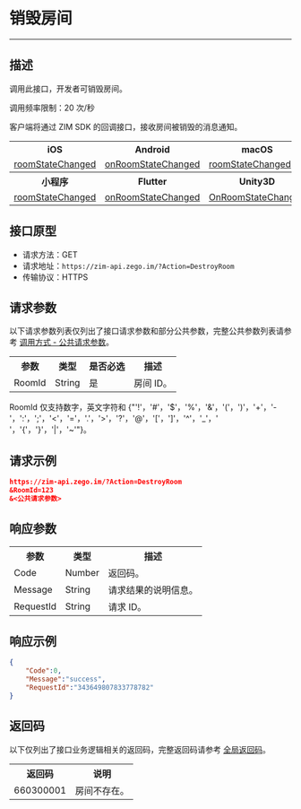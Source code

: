 # 销毁房间

- - -

## 描述

调用此接口，开发者可销毁房间。

调用频率限制：20 次/秒

客户端将通过 ZIM SDK 的回调接口，接收房间被销毁的消息通知。

<table>
<tbody><tr>
<th>iOS</th>
<th>Android</th>
<th>macOS</th>
<th>Windows</th>
<th>Web</th>
</tr>
<tr>
<td><a href="https://doc-zh.zego.im/article/api?doc=zim_API~objective-c_ios~protocol~ZIMEventHandler#zim-room-state-changed-event-extended-data" rel="noreferrer noopenner">roomStateChanged</a></td>
<td><a href="https://doc-zh.zego.im/article/api?doc=zim_API~java_android~class~ZIMEventHandler#on-room-state-changed" rel="noreferrer noopenner">onRoomStateChanged</a></td>
<td><a href="https://doc-zh.zego.im/article/api?doc=zim_API~objective-c_macos~protocol~ZIMEventHandler#zim-room-state-changed-event-extended-data" rel="noreferrer noopenner">roomStateChanged</a></td>
<td><a href="https://doc-zh.zego.im/article/api?doc=zim_API~cpp_windows~class~ZIMEventHandler#on-room-state-changed" rel="noreferrer noopenner">onRoomStateChanged</a></td>
<td><a href="https://doc-zh.zego.im/article/api?doc=zim_API~javascript_web~interface~ZIMEventHandler#room-state-changed" rel="noreferrer noopenner">roomStateChanged</a></td>
</tr>
<tr>
<th>小程序</th>
<th>Flutter</th>
<th>Unity3D</th>
<th>uni-app</th>
<th>React Native</th>
</tr>
<tr>
<td><a href="https://doc-zh.zego.im/article/api?doc=zim_API~javascript_wxxcx~interface~ZIMEventHandler#room-state-changed" rel="noreferrer noopenner">roomStateChanged</a></td>
<td><a href="https://pub.dev/documentation/zego_zim/latest/zego_zim/ZIMEventHandler/onRoomStateChanged.html" rel="noreferrer noopenner">onRoomStateChanged</a></td>
<td><a href="https://doc-zh.zego.im/article/api?doc=zim_API~cs_unity3d~class~ZIMEventHandler#on-room-state-changed" rel="noreferrer noopenner">OnRoomStateChanged</a></td>
<td><a href="https://doc-zh.zego.im/article/api?doc=zim_API~javascript_uni-app~interface~ZIMEventHandler#room-state-changed" rel="noreferrer noopenner">roomStateChanged</a></td>
<td><a href="https://doc-zh.zego.im/article/api?doc=zim_API~javascript_react-native~interface~ZIMEventHandler#room-state-changed" rel="noreferrer noopenner">roomStateChanged</a></td>
</tr>
</tbody>
</table>



## 接口原型

- 请求方法：GET
- 请求地址：`https://zim-api.zego.im/?Action=DestroyRoom`
- 传输协议：HTTPS


## 请求参数

以下请求参数列表仅列出了接口请求参数和部分公共参数，完整公共参数列表请参考 [调用方式 - 公共请求参数](../Accessing%20Server%20APIs.mdx#2-公共参数)。

<table>
  <tbody><tr>
    <th>参数</th>
    <th>类型</th>
    <th>是否必选</th>
    <th>描述</th>
  </tr>
  <tr>
    <td>RoomId</td>
    <td>String</td>
    <td>是</td>
    <td>房间 ID。</td>
  </tr>
</tbody></table>

<Note title="说明">

RoomId 仅支持数字，英文字符和 {"'!'，'#'，'$'，'%'，'&'，'('，')'，'+'，'-'，':'，';'，'<'，'='，'.'，'>'，'?'，'@'，'['，']'，'^'，'_'，' '，'{'，'}'，'|'，'~'"}。
</Note>

## 请求示例

```json
https://zim-api.zego.im/?Action=DestroyRoom
&RoomId=123
&<公共请求参数>
```

## 响应参数

<table>
  <tbody><tr>
    <th>参数</th>
    <th>类型</th>
    <th>描述</th>
  </tr>
  <tr>
    <td>Code</td>
    <td>Number</td>
    <td>返回码。</td>
  </tr>
  <tr>
    <td>Message</td>
    <td>String</td>
    <td>请求结果的说明信息。</td>
  </tr>
  <tr>
    <td>RequestId</td>
    <td>String</td>
    <td>请求 ID。</td>
  </tr>
</tbody></table>


## 响应示例

```json
{
    "Code":0,
    "Message":"success",
    "RequestId":"343649807833778782"
}
```


## 返回码

以下仅列出了接口业务逻辑相关的返回码，完整返回码请参考 [全局返回码](../Return%20codes.mdx)。

<table>
<tbody><tr>
<th>返回码</th>
<th>说明</th>
</tr>
<tr>
<td>660300001</td>
<td>房间不存在。</td>
</tr>
</tbody>
</table>
